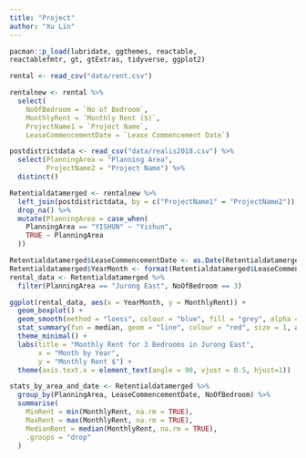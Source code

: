 ```yaml
---
title: "Project"
author: "Xu Lin"
---
```


```r
pacman::p_load(lubridate, ggthemes, reactable,
reactablefmtr, gt, gtExtras, tidyverse, ggplot2)
```

```r
rental <- read_csv("data/rent.csv") 
```

```r
rentalnew <- rental %>%
  select(
    NoOfBedroom = `No of Bedroom`, 
    MonthlyRent = `Monthly Rent ($)`,
    ProjectName1 = `Project Name`,
    LeaseCommencementDate = `Lease Commencement Date`)
```

```r
postdistrictdata <- read_csv("data/realis2018.csv") %>%
  select(PlanningArea = "Planning Area",
         ProjectName2 = "Project Name") %>%
  distinct()
```

```r
Retentialdatamerged <- rentalnew %>%
  left_join(postdistrictdata, by = c("ProjectName1" = "ProjectName2")) %>%
  drop_na() %>%
  mutate(PlanningArea = case_when(
    PlanningArea == "YISHUN" ~ "Yishun",
    TRUE ~ PlanningArea 
  )) 
```

```r
Retentialdatamerged$LeaseCommencementDate <- as.Date(Retentialdatamerged$LeaseCommencementDate)
Retentialdatamerged$YearMonth <- format(Retentialdatamerged$LeaseCommencementDate, "%Y-%m")
rental_data <- Retentialdatamerged %>%
  filter(PlanningArea == "Jurong East", NoOfBedroom == 3)
```

```r
ggplot(rental_data, aes(x = YearMonth, y = MonthlyRent)) +
  geom_boxplot() +
  geom_smooth(method = "loess", colour = "blue", fill = "grey", alpha = 0.5, size = 1, aes(group = 1)) + 
  stat_summary(fun = median, geom = "line", colour = "red", size = 1, aes(group = 1)) +
  theme_minimal() +
  labs(title = "Monthly Rent for 3 Bedrooms in Jurong East",
       x = "Month by Year",
       y = "Monthly Rent $") +
  theme(axis.text.x = element_text(angle = 90, vjust = 0.5, hjust=1))
```







```r
stats_by_area_and_date <- Retentialdatamerged %>%
  group_by(PlanningArea, LeaseCommencementDate, NoOfBedroom) %>%
  summarise(
    MinRent = min(MonthlyRent, na.rm = TRUE),
    MaxRent = max(MonthlyRent, na.rm = TRUE),
    MedianRent = median(MonthlyRent, na.rm = TRUE),
    .groups = "drop" 
  )
```




























